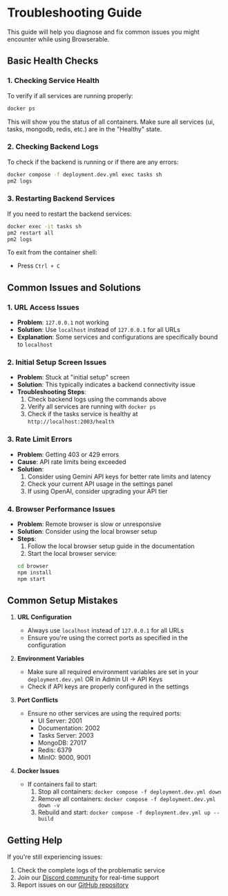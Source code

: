 # Troubleshooting Guide

This guide will help you diagnose and fix common issues you might encounter while using Browserable.

## Basic Health Checks

### 1. Checking Service Health

To verify if all services are running properly:

```bash
docker ps
```

This will show you the status of all containers. Make sure all services (ui, tasks, mongodb, redis, etc.) are in the "Healthy" state.

### 2. Checking Backend Logs

To check if the backend is running or if there are any errors:

```bash
docker compose -f deployment.dev.yml exec tasks sh
pm2 logs
```

### 3. Restarting Backend Services

If you need to restart the backend services:

```bash
docker exec -it tasks sh
pm2 restart all
pm2 logs
```

To exit from the container shell:
- Press `Ctrl + C`

## Common Issues and Solutions

### 1. URL Access Issues
- **Problem**: `127.0.0.1` not working
- **Solution**: Use `localhost` instead of `127.0.0.1` for all URLs
- **Explanation**: Some services and configurations are specifically bound to `localhost`

### 2. Initial Setup Screen Issues
- **Problem**: Stuck at "initial setup" screen
- **Solution**: This typically indicates a backend connectivity issue
- **Troubleshooting Steps**:
  1. Check backend logs using the commands above
  2. Verify all services are running with `docker ps`
  3. Check if the tasks service is healthy at `http://localhost:2003/health`

### 3. Rate Limit Errors
- **Problem**: Getting 403 or 429 errors
- **Cause**: API rate limits being exceeded
- **Solution**: 
  1. Consider using Gemini API keys for better rate limits and latency
  2. Check your current API usage in the settings panel
  3. If using OpenAI, consider upgrading your API tier

### 4. Browser Performance Issues
- **Problem**: Remote browser is slow or unresponsive
- **Solution**: Consider using the local browser setup
- **Steps**:
  1. Follow the local browser setup guide in the documentation
  2. Start the local browser service:
  ```bash
  cd browser
  npm install
  npm start
  ```

## Common Setup Mistakes

1. **URL Configuration**
   - Always use `localhost` instead of `127.0.0.1` for all URLs
   - Ensure you're using the correct ports as specified in the configuration

2. **Environment Variables**
   - Make sure all required environment variables are set in your `deployment.dev.yml` OR in Admin UI -> API Keys
   - Check if API keys are properly configured in the settings

3. **Port Conflicts**
   - Ensure no other services are using the required ports:
     - UI Server: 2001
     - Documentation: 2002
     - Tasks Server: 2003
     - MongoDB: 27017
     - Redis: 6379
     - MinIO: 9000, 9001

4. **Docker Issues**
   - If containers fail to start:
     1. Stop all containers: `docker compose -f deployment.dev.yml down`
     2. Remove all containers: `docker compose -f deployment.dev.yml down -v`
     3. Rebuild and start: `docker compose -f deployment.dev.yml up --build`

## Getting Help

If you're still experiencing issues:

1. Check the complete logs of the problematic service
2. Join our [Discord community](https://discord.gg/b6s9fXNjeQ) for real-time support
3. Report issues on our [GitHub repository](https://github.com/browserable/browserable)
